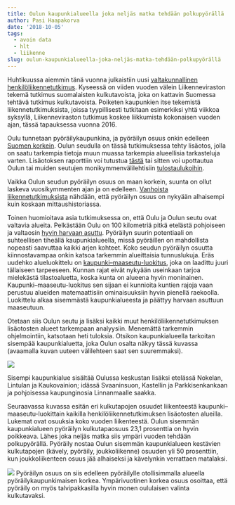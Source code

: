 ```yaml
---
title: Oulun kaupunkialueella joka neljäs matka tehdään polkupyörällä
author: Pasi Haapakorva
date: '2018-10-05'
tags:
  - avoin data
  - hlt
  - liikenne
slug: oulun-kaupunkialueella-joka-neljäs-matka-tehdään-polkupyörällä
---
```

Huhtikuussa aiemmin tänä vuonna julkaistiin uusi [valtakunnallinen henkilöliikennetutkimus](https://www.liikennevirasto.fi/tilastot/henkiloliikennetutkimus#.W7ZGsGgzavs). Kyseessä on viiden vuoden välein Liikenneviraston tekemä tutkimus suomalaisten kulkutavoista, joka on kattavin Suomessa tehtävä tutkimus kulkutavoista. Poiketen kaupunkien itse tekemistä liikennetutkimuksista, joissa tyypillisesti tutkitaan esimerkiksi yhtä viikkoa syksyllä, Liikenneviraston tutkimus koskee liikkumista kokonaisen vuoden ajan, tässä tapauksessa vuonna 2016.

Oulu tunnetaan pyöräilykaupunkina, ja pyöräilyn osuus onkin edelleen [Suomen korkein](https://www.kaleva.fi/uutiset/oulu/tutkimus-oululaiset-ovat-suomen-innokkaimpia-pyorailijoita/790250/). Oulun seudulla on tässä tutkimuksessa tehty lisäotos, jolla on saatu tarkempia tietoja muun muassa tarkempia alueellisia tarkasteluja varten. Lisäotoksen raporttiin voi tutustua [tästä](https://www.liikennevirasto.fi/documents/20473/434710/Seutujulkaisu_HLT2016_Oulun_seutu.pdf/02c88fbd-a9fb-4905-a637-f72a3cd47f5d) tai sitten voi upottautua Oulun tai muiden seutujen monikymmenvälilehtisiin [tulostaulukoihin](https://www.liikennevirasto.fi/tilastot/henkiloliikennetutkimus/tuloksia-taulukoina#.W7ZJmWgzavs).

Vaikka Oulun seudun pyöräilyn osuus on maan korkein, suunta on ollut laskeva vuosikymmenten ajan ja on edelleen. [Vanhoista liikennetutkimuksista](https://www.ouka.fi/c/document_library/get_file?uuid=ac7b5010-1696-4ff3-999d-1919f8ebda5c&groupId=173371) nähdään, että pyöräilyn osuus on nykyään alhaisempi kuin koskaan mittaushistoriassa.

Toinen huomioitava asia tutkimuksessa on, että Oulu ja Oulun seutu ovat valtavia alueita. Pelkästään Oulu on 100 kilometriä pitkä etelästä pohjoiseen ja valtaosin [hyvin harvaan asuttu](https://haapakorva.fi/2018/09/19/2018-09-19-jokainen-oululainen-kartalla/). Pyöräilyn suurin potentiaali on suhteellisen tiheällä kaupunkialueella, missä pyöräillen on mahdollista nopeasti saavuttaa kaikki arjen kohteet. Koko seudun pyöräilyn osuutta kiinnostavampaa onkin katsoa tarkemmin alueittaisia tunnuslukuja. Eräs uudehko alueluokittelu on [kaupunki–maaseutu-luokitus](http://www.ymparisto.fi/kaupunkimaaseutuluokitus), joka on laadittu juuri tällaiseen tarpeeseen. Kunnan rajat eivät nykyään useinkaan tarjoa mielekästä tilastoaluetta, koska kunta on alueena hyvin moninainen. Kaupunki–maaseutu-luokitus sen sijaan ei kunnioita kuntien rajoja vaan perustuu alueiden matemaattisiin ominaisuuksiin hyvin pienellä raekoolla. Luokittelu alkaa sisemmästä kaupunkialueesta ja päättyy harvaan asuttuun maaseutuun.

Otetaan siis Oulun seutu ja lisäksi kaikki muut henkilöliikennetutkimuksen lisäotosten alueet tarkempaan analyysiin. Menemättä tarkemmin ohjelmointiin, katsotaan heti tuloksia. Otsikon kaupunkialueella tarkoitan sisempää kaupunkialuetta, joka Oulun osalta näkyy tässä kuvassa (avaamalla kuvan uuteen välilehteen saat sen suuremmaksi).

![](/post/2018-10-04-oulun-kaupunkialueella-joka-neljäs-matka-tehdään-polkupyörällä_files/sisempi_perus.jpeg)

Sisempi kaupunkialue sisältää Oulussa keskustan lisäksi etelässä Nokelan, Lintulan ja Kaukovainion; idässä Svaaninsuon, Kastellin ja Parkkisenkankaan ja pohjoisessa kaupunginosia Linnanmaalle saakka.

Seuraavassa kuvassa esitän eri kulkutapojen osuudet liikenteestä kaupunki–maaseutu-luokittain kaikilla henkilöliikennetutkimuksen lisäotosten alueilla. Lukemat ovat osuuksia koko vuoden liikenteestä. Oulun sisemmän kaupunkialueen pyöräilyn kulkutapaosuus 23,1 prosenttia on hyvin poikkeava. Lähes joka neljäs matka siis ympäri vuoden tehdään polkupyörällä. Pyöräily nostaa Oulun sisemmän kaupunkialueen kestävien kulkutapojen (kävely, pyöräily, joukkoliikenne) osuuden yli 50 prosenttiin, kun joukkoliikenteen osuus jää alhaiseksi ja kävelynkin verrattaen matalaksi.

![](/post/2018-10-04-oulun-kaupunkialueella-joka-neljäs-matka-tehdään-polkupyörällä_files/nest_kuva.png)
Pyöräilyn osuus on siis edelleen pyöräilylle otollisimmalla alueella pyöräilykaupunkimaisen korkea. Ympärivuotinen korkea osuus osoittaa, että pyöräily on myös talvipakkasilla hyvin monen oululaisen valinta kulkutavaksi.




